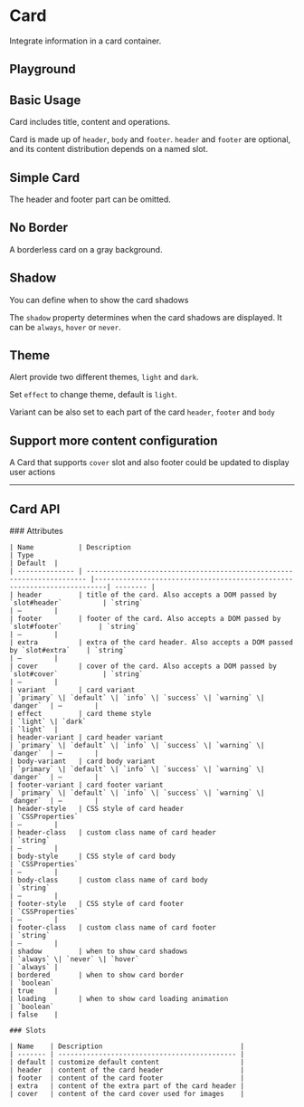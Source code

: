 
<Meta of={CardStories} />

# Card

Integrate information in a card container.

<Canvas of={CardStories.Component} />

## Playground

<Controls of={CardStories.Component} />

## Basic Usage

Card includes title, content and operations.

Card is made up of `header`, `body` and `footer`. `header` and `footer` are optional, and its content distribution depends on a named slot.

<Canvas of={CardStories.BasicUsage} />

## Simple Card

The header and footer part can be omitted.

<Canvas of={CardStories.Simple} />

## No Border

A borderless card on a gray background.

<div style={{ background: '#f0f2f5' }}>
	<Canvas of={CardStories.NoBorder} />
</div>

## Shadow

You can define when to show the card shadows

The `shadow` property determines when the card shadows are displayed. It can be `always`, `hover` or `never`.

<Canvas of={CardStories.Shadow} />

## Theme

Alert provide two different themes, `light` and `dark`.

Set `effect` to change theme, default is `light`.

<Canvas of={CardStories.Variants} />

<Canvas of={CardStories.VariantsDark} />

Variant can be also set to each part of the card `header`, `footer` and `body`

<Canvas of={CardStories.VariantsParts} />

## Support more content configuration

A Card that supports `cover` slot and also footer could be updated to display user actions

<Canvas of={CardStories.MoreContent} />

***

## Card API

<div style={{ marginTop: '30px' }}>
	### Attributes

	| Name           | Description                                                            | Type                                                                    | Default  |
	| -------------- | ---------------------------------------------------------------------- |-------------------------------------------------------------------------| -------- |
	| header         | title of the card. Also accepts a DOM passed by `slot#header`          | `string`                                                                | —        |
	| footer         | footer of the card. Also accepts a DOM passed by `slot#footer`         | `string`                                                                | —        |
	| extra          | extra of the card header. Also accepts a DOM passed by `slot#extra`    | `string`                                                                | —        |
	| cover          | cover of the card. Also accepts a DOM passed by `slot#cover`           | `string`                                                                | —        |
	| variant        | card variant                                                           | `primary` \| `default` \| `info` \| `success` \| `warning` \| `danger`  | —        |
	| effect         | card theme style                                                       | `light` \| `dark`                                                       | `light`  |
	| header-variant | card header variant                                                    | `primary` \| `default` \| `info` \| `success` \| `warning` \| `danger`  | —        |
	| body-variant   | card body variant                                                      | `primary` \| `default` \| `info` \| `success` \| `warning` \| `danger`  | —        |
	| footer-variant | card footer variant                                                    | `primary` \| `default` \| `info` \| `success` \| `warning` \| `danger`  | —        |
	| header-style   | CSS style of card header                                               | `CSSProperties`                                                         | —        |
	| header-class   | custom class name of card header                                       | `string`                                                                | —        |
	| body-style     | CSS style of card body                                                 | `CSSProperties`                                                         | —        |
	| body-class     | custom class name of card body                                         | `string`                                                                | —        |
	| footer-style   | CSS style of card footer                                               | `CSSProperties`                                                         | —        |
	| footer-class   | custom class name of card footer                                       | `string`                                                                | —        |
	| shadow         | when to show card shadows                                              | `always` \| `never` \| `hover`                                          | `always` |
	| bordered       | when to show card border                                               | `boolean`                                                               | true     |
	| loading        | when to show card loading animation                                    | `boolean`                                                               | false    |

	### Slots

	| Name    | Description                                  |
	| ------- | -------------------------------------------- |
	| default | customize default content                    |
	| header  | content of the card header                   |
	| footer  | content of the card footer                   |
	| extra   | content of the extra part of the card header |
	| cover   | content of the card cover used for images    |
</div>
